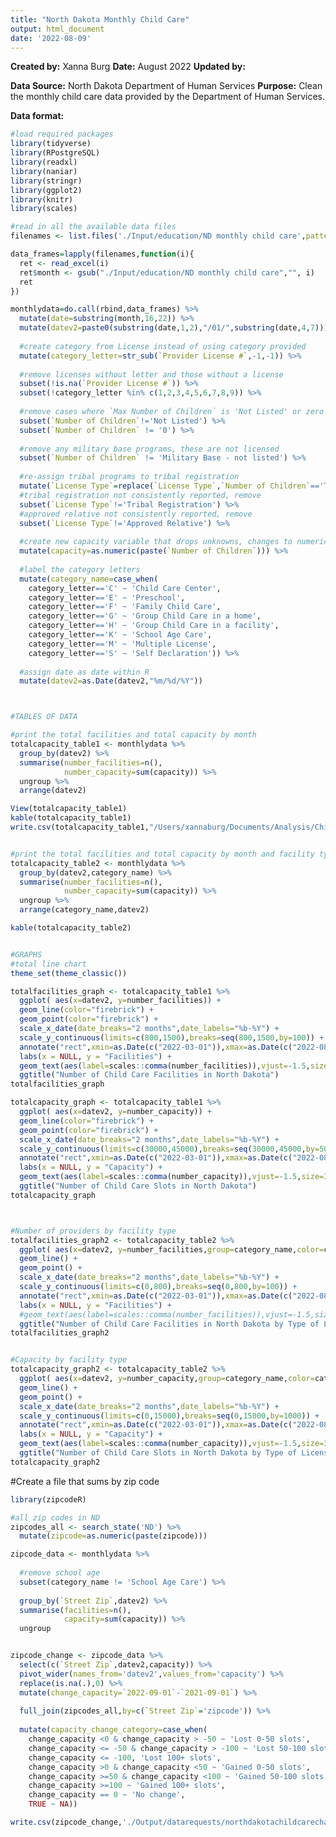 ```yaml
---
title: "North Dakota Monthly Child Care"
output: html_document
date: '2022-08-09'
---
```


**Created by:** Xanna Burg
**Date:** August 2022
**Updated by:**

**Data Source:** North Dakota Department of Human Services 
**Purpose:** Clean the monthly child care data provided by the Department of Human Services.

**Data format:** 


```r
#load required packages
library(tidyverse)
library(RPostgreSQL)
library(readxl)
library(naniar)
library(stringr)
library(ggplot2)
library(knitr)
library(scales)
```

```r
#read in all the available data files
filenames <- list.files('./Input/education/ND monthly child care',pattern="*.xlsx",full.names=TRUE)

data_frames=lapply(filenames,function(i){
  ret <- read_excel(i)
  ret$month <- gsub("./Input/education/ND monthly child care","", i)
  ret
})

monthlydata=do.call(rbind,data_frames) %>%
  mutate(date=substring(month,16,22)) %>%
  mutate(datev2=paste0(substring(date,1,2),"/01/",substring(date,4,7))) %>%
  
  #create category from License instead of using category provided
  mutate(category_letter=str_sub(`Provider License #`,-1,-1)) %>%
  
  #remove licenses without letter and those without a license
  subset(!is.na(`Provider License #`)) %>%
  subset(!category_letter %in% c(1,2,3,4,5,6,7,8,9)) %>%
  
  #remove cases where `Max Number of Children` is 'Not Listed' or zero
  subset(`Number of Children`!='Not Listed') %>%
  subset(`Number of Children` != '0') %>%
  
  #remove any military base programs, these are not licensed
  subset(`Number of Children` != 'Military Base - not listed') %>%
  
  #re-assign tribal programs to tribal registration
  mutate(`License Type`=replace(`License Type`,`Number of Children`=='Tribal - not listed','Tribal Registration')) %>%
  #tribal registration not consistently reported, remove
  subset(`License Type`!='Tribal Registration') %>%
  #approved relative not consistently reported, remove
  subset(`License Type`!='Approved Relative') %>%
  
  #create new capacity variable that drops unknowns, changes to numeric
  mutate(capacity=as.numeric(paste(`Number of Children`))) %>%
  
  #label the category letters
  mutate(category_name=case_when(
    category_letter=='C' ~ 'Child Care Center',
    category_letter=='E' ~ 'Preschool',
    category_letter=='F' ~ 'Family Child Care',
    category_letter=='G' ~ 'Group Child Care in a home',
    category_letter=='H' ~ 'Group Child Care in a facility',
    category_letter=='K' ~ 'School Age Care',
    category_letter=='M' ~ 'Multiple License',
    category_letter=='S' ~ 'Self Declaration')) %>%
  
  #assign date as date within R
  mutate(datev2=as.Date(datev2,"%m/%d/%Y"))



#TABLES OF DATA

#print the total facilities and total capacity by month
totalcapacity_table1 <- monthlydata %>%
  group_by(datev2) %>%
  summarise(number_facilities=n(),
            number_capacity=sum(capacity)) %>%
  ungroup %>%
  arrange(datev2)

View(totalcapacity_table1)
kable(totalcapacity_table1)
write.csv(totalcapacity_table1,"/Users/xannaburg/Documents/Analysis/Child Care Report/North Dakota/2022 Report Updating/References/childcarecapacity_bymonth_9-21_11-22.csv",row.names=FALSE)


#print the total facilities and total capacity by month and facility type
totalcapacity_table2 <- monthlydata %>%
  group_by(datev2,category_name) %>%
  summarise(number_facilities=n(),
            number_capacity=sum(capacity)) %>%
  ungroup %>%
  arrange(category_name,datev2)

kable(totalcapacity_table2)


#GRAPHS
#total line chart
theme_set(theme_classic())

totalfacilities_graph <- totalcapacity_table1 %>% 
  ggplot( aes(x=datev2, y=number_facilities)) +
  geom_line(color="firebrick") +
  geom_point(color="firebrick") +
  scale_x_date(date_breaks="2 months",date_labels="%b-%Y") +
  scale_y_continuous(limits=c(800,1500),breaks=seq(800,1500,by=100)) +
  annotate("rect",xmin=as.Date(c("2022-03-01")),xmax=as.Date(c("2022-08-01")),ymin=800,ymax=1500,alpha=.1,fill="blue") +
  labs(x = NULL, y = "Facilities") +
  geom_text(aes(label=scales::comma(number_facilities)),vjust=-1.5,size=3.5) +
  ggtitle("Number of Child Care Facilities in North Dakota")
totalfacilities_graph

totalcapacity_graph <- totalcapacity_table1 %>% 
  ggplot( aes(x=datev2, y=number_capacity)) +
  geom_line(color="firebrick") +
  geom_point(color="firebrick") +
  scale_x_date(date_breaks="2 months",date_labels="%b-%Y") +
  scale_y_continuous(limits=c(30000,45000),breaks=seq(30000,45000,by=5000)) +
  annotate("rect",xmin=as.Date(c("2022-03-01")),xmax=as.Date(c("2022-08-01")),ymin=30000,ymax=45000,alpha=.1,fill="blue") +
  labs(x = NULL, y = "Capacity") +
  geom_text(aes(label=scales::comma(number_capacity)),vjust=-1.5,size=3.5) +
  ggtitle("Number of Child Care Slots in North Dakota")
totalcapacity_graph



#Number of providers by facility type
totalfacilities_graph2 <- totalcapacity_table2 %>% 
  ggplot( aes(x=datev2, y=number_facilities,group=category_name,color=category_name)) +
  geom_line() +
  geom_point() +
  scale_x_date(date_breaks="2 months",date_labels="%b-%Y") +
  scale_y_continuous(limits=c(0,800),breaks=seq(0,800,by=100)) +
  annotate("rect",xmin=as.Date(c("2022-03-01")),xmax=as.Date(c("2022-08-01")),ymin=0,ymax=800,alpha=.1,fill="blue") +
  labs(x = NULL, y = "Facilities") +
  #geom_text(aes(label=scales::comma(number_facilities)),vjust=-1.5,size=3.5,check_overlap = TRUE) +
  ggtitle("Number of Child Care Facilities in North Dakota by Type of License")
totalfacilities_graph2


#Capacity by facility type
totalcapacity_graph2 <- totalcapacity_table2 %>% 
  ggplot( aes(x=datev2, y=number_capacity,group=category_name,color=category_name)) +
  geom_line() +
  geom_point() +
  scale_x_date(date_breaks="2 months",date_labels="%b-%Y") +
  scale_y_continuous(limits=c(0,15000),breaks=seq(0,15000,by=1000)) +
  annotate("rect",xmin=as.Date(c("2022-03-01")),xmax=as.Date(c("2022-08-01")),ymin=0,ymax=15000,alpha=.1,fill="blue") +
  labs(x = NULL, y = "Capacity") +
  geom_text(aes(label=scales::comma(number_capacity)),vjust=-1.5,size=3.5) +
  ggtitle("Number of Child Care Slots in North Dakota by Type of License")
totalcapacity_graph2


```



#Create a file that sums by zip code
```r
library(zipcodeR)

#all zip codes in ND
zipcodes_all <- search_state('ND') %>%
  mutate(zipcode=as.numeric(paste(zipcode)))

zipcode_data <- monthlydata %>%
  
  #remove school age
  subset(category_name != 'School Age Care') %>%
  
  group_by(`Street Zip`,datev2) %>%
  summarise(facilities=n(),
            capacity=sum(capacity)) %>%
  ungroup 


zipcode_change <- zipcode_data %>%
  select(c(`Street Zip`,datev2,capacity)) %>%
  pivot_wider(names_from='datev2',values_from='capacity') %>%
  replace(is.na(.),0) %>%
  mutate(change_capacity=`2022-09-01`-`2021-09-01`) %>%
  
  full_join(zipcodes_all,by=c(`Street Zip`='zipcode')) %>%
  
  mutate(capacity_change_category=case_when(
    change_capacity <0 & change_capacity > -50 ~ 'Lost 0-50 slots',
    change_capacity <= -50 & change_capacity > -100 ~ 'Lost 50-100 slots',
    change_capacity <= -100, 'Lost 100+ slots',
    change_capacity >0 & change_capacity <50 ~ 'Gained 0-50 slots',
    change_capacity >=50 & change_capacity <100 ~ 'Gained 50-100 slots',
    change_capacity >=100 ~ 'Gained 100+ slots',
    change_capacity == 0 ~ 'No change',
    TRUE ~ NA))

write.csv(zipcode_change,'./Output/datarequests/northdakotachildcarechangebyzipcode.csv',row.names=FALSE)






```





